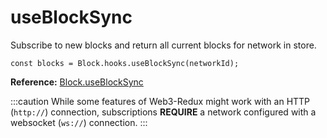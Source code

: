 # useBlockSync

Subscribe to new blocks and return all current blocks for network in store.

```tsx
const blocks = Block.hooks.useBlockSync(networkId);
```

**Reference:** [Block.useBlockSync](../../web3-redux-reference/namespaces/Block.md#useblocksync)

:::caution
While some features of Web3-Redux might work with an HTTP (`http://`) connection, subscriptions **REQUIRE** a network configured with a websocket (`ws://`) connection.
:::
